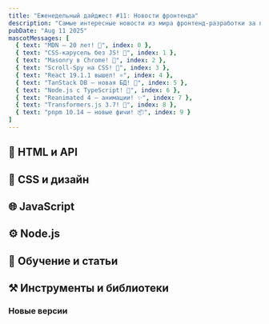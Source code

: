 ```yaml
---
title: "Еженедельный дайджест #11: Новости фронтенда"
description: "Самые интересные новости из мира фронтенд-разработки за последнюю неделю"
pubDate: "Aug 11 2025"
mascotMessages: [
  { text: "MDN — 20 лет! 🎉", index: 0 },
  { text: "CSS-карусель без JS! 🎠", index: 1 },
  { text: "Masonry в Chrome! 🧱", index: 2 },
  { text: "Scroll-Spy на CSS! 🧭", index: 3 },
  { text: "React 19.1.1 вышел! ⚛️", index: 4 },
  { text: "TanStack DB — новая БД! 💾", index: 5 },
  { text: "Node.js с TypeScript! 🐧", index: 6 },
  { text: "Reanimated 4 — анимации! ✨", index: 7 },
  { text: "Transformers.js 3.7! 🤖", index: 8 },
  { text: "pnpm 10.14 — новые фичи! 📦", index: 9 }
]
---
```



## 🧪 HTML и API

## 🎨 CSS и дизайн

<TelegramCTA/>

## 🌐 JavaScript


## ⚙️ Node.js

## 🧠 Обучение и статьи


## ⚒️ Инструменты и библиотеки

### Новые версии

